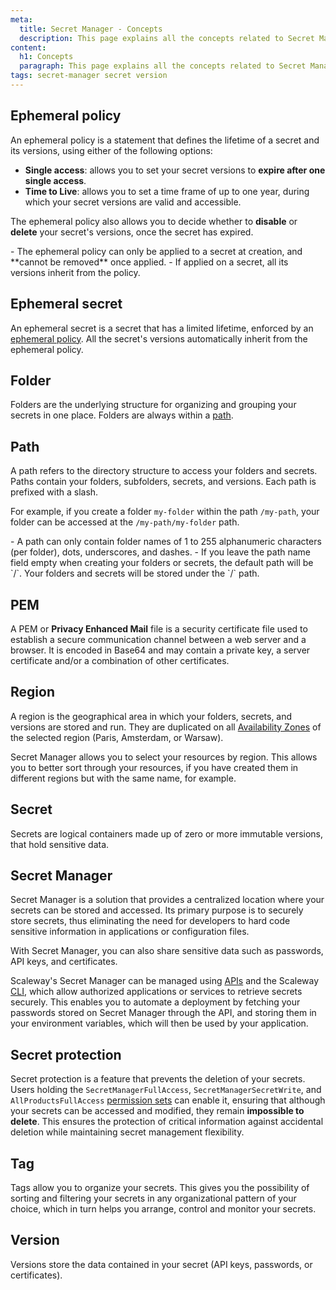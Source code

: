 ```yaml
---
meta:
  title: Secret Manager - Concepts
  description: This page explains all the concepts related to Secret Manager
content:
  h1: Concepts
  paragraph: This page explains all the concepts related to Secret Manager
tags: secret-manager secret version
---
```


<Concept>

## Ephemeral policy

An ephemeral policy is a statement that defines the lifetime of a secret and its versions, using either of the following options:

- **Single access**: allows you to set your secret versions to **expire after one single access**.
- **Time to Live**: allows you to set a time frame of up to one year, during which your secret versions are valid and accessible.

The ephemeral policy also allows you to decide whether to **disable** or **delete** your secret's versions, once the secret has expired.

<Message type="important">
  - The ephemeral policy can only be applied to a secret at creation, and **cannot be removed** once applied.
  - If applied on a secret, all its versions inherit from the policy.
</Message>

</Concept>

<Concept>

## Ephemeral secret

An ephemeral secret is a secret that has a limited lifetime, enforced by an [ephemeral policy](#ephemeral-policy).
All the secret's versions automatically inherit from the ephemeral policy.

</Concept>

<Concept>

## Folder

Folders are the underlying structure for organizing and grouping your secrets in one place. Folders are always within a [path](#path).

</Concept>

<Concept>

## Path

A path refers to the directory structure to access your folders and secrets. Paths contain your folders, subfolders, secrets, and versions. Each path is prefixed with a slash.

For example, if you create a folder `my-folder` within the path `/my-path`, your folder can be accessed at the `/my-path/my-folder` path.

<Message type="important">
  - A path can only contain folder names of 1 to 255 alphanumeric characters (per folder), dots, underscores, and dashes.
  - If you leave the path name field empty when creating your folders or secrets, the default path will be `/`. Your folders and secrets will be stored under the `/` path.
</Message>

</Concept>

<Concept>

## PEM

A PEM or **Privacy Enhanced Mail** file is a security certificate file used to establish a secure communication channel between a web server and a browser. It is encoded in Base64 and may contain a private key, a server certificate and/or a combination of other certificates.

</Concept>

<Concept>

## Region

A region is the geographical area in which your folders, secrets, and versions are stored and run. They are duplicated on all [Availability Zones](/compute/instances/concepts/#availability-zone) of the selected region (Paris, Amsterdam, or Warsaw).

Secret Manager allows you to select your resources by region. This allows you to better sort through your resources, if you have created them in different regions but with the same name, for example.

</Concept>

<Concept opened>

## Secret

Secrets are logical containers made up of zero or more immutable versions, that hold sensitive data.

</Concept>

<Concept opened>

## Secret Manager

Secret Manager is a solution that provides a centralized location where your secrets can be stored and accessed. Its primary purpose is to securely store secrets, thus eliminating the need for developers to hard code sensitive information in applications or configuration files.

With Secret Manager, you can also share sensitive data such as passwords, API keys, and certificates.

Scaleway's Secret Manager can be managed using [APIs](https://www.scaleway.com/en/developers/api/secret-manager/) and the Scaleway [CLI](https://www.scaleway.com/en/cli/), which allow authorized applications or services to retrieve secrets securely. This enables you to automate a deployment by fetching your passwords stored on Secret Manager through the API, and storing them in your environment variables, which will then be used by your application.

<Lightbox src="scaleway-secret-manager-schema.webp" alt="" />

</Concept>

<Concept>

## Secret protection

Secret protection is a feature that prevents the deletion of your secrets. Users holding the `SecretManagerFullAccess`, `SecretManagerSecretWrite`, and `AllProductsFullAccess` [permission sets](/identity-and-access-management/iam/reference-content/permission-sets/) can enable it, ensuring that although your secrets can be accessed and modified, they remain **impossible to delete**.
This ensures the protection of critical information against accidental deletion while maintaining secret management flexibility.

</Concept>

<Concept>

## Tag

Tags allow you to organize your secrets. This gives you the possibility of sorting and filtering your secrets in any organizational pattern of your choice, which in turn helps you arrange, control and monitor your secrets.

</Concept>

<Concept>

## Version

Versions store the data contained in your secret (API keys, passwords, or certificates).

</Concept>
